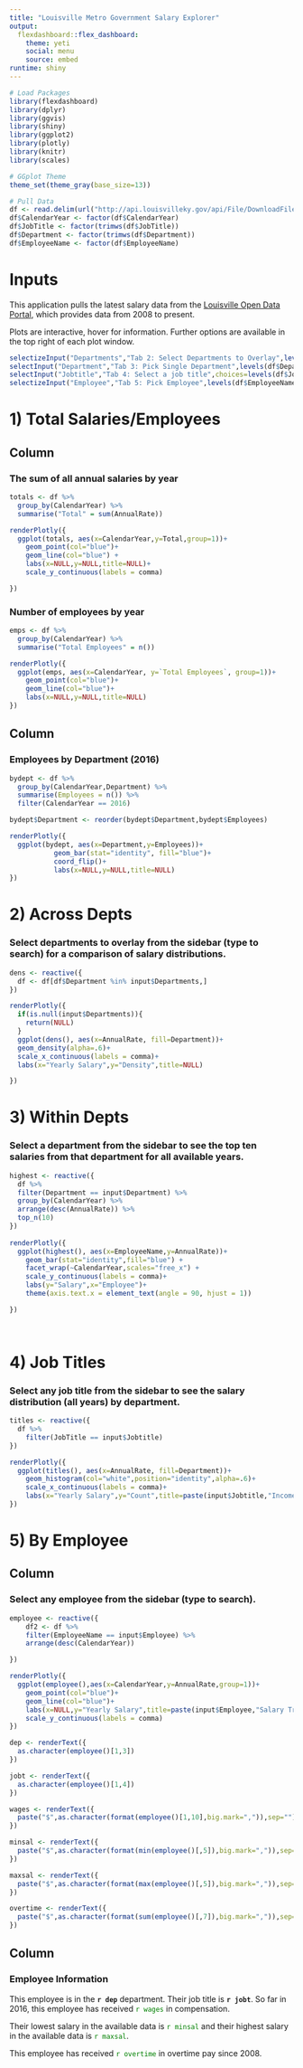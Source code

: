 ```yaml
---
title: "Louisville Metro Government Salary Explorer"
output: 
  flexdashboard::flex_dashboard:
    theme: yeti
    social: menu
    source: embed
runtime: shiny
---
```


```r
# Load Packages
library(flexdashboard)
library(dplyr)
library(ggvis)
library(shiny)
library(ggplot2)
library(plotly)
library(knitr)
library(scales)

# GGplot Theme
theme_set(theme_gray(base_size=13))

# Pull Data
df <- read.delim(url("http://api.louisvilleky.gov/api/File/DownloadFile?fileName=SalaryData.txt"),stringsAsFactors = F)
df$CalendarYear <- factor(df$CalendarYear)
df$JobTitle <- factor(trimws(df$JobTitle))
df$Department <- factor(trimws(df$Department))
df$EmployeeName <- factor(df$EmployeeName)


```


Inputs {.sidebar}
=========================================
This application pulls the latest salary data from the <a href="http://portal.louisvilleky.gov/service/data">Louisville Open Data Portal</a>, which provides data from 2008 to present.

Plots are interactive, hover for information. Further options are available in the top right of each plot window.

```r
selectizeInput("Departments","Tab 2: Select Departments to Overlay",levels(df$Department),selected=NULL,multiple=TRUE)
selectInput("Department","Tab 3: Pick Single Department",levels(df$Department))
selectInput("Jobtitle","Tab 4: Select a job title",choices=levels(df$JobTitle),selected="Cashier")
selectizeInput("Employee","Tab 5: Pick Employee",levels(df$EmployeeName), selected="Adams, William",options = list(maxOptions=20000))

```

1) Total Salaries/Employees
=========================================

Column
---------------------------------------
### The sum of all annual salaries by year

```r
totals <- df %>%
  group_by(CalendarYear) %>%
  summarise("Total" = sum(AnnualRate))

renderPlotly({
  ggplot(totals, aes(x=CalendarYear,y=Total,group=1))+
    geom_point(col="blue")+
    geom_line(col="blue") +
    labs(x=NULL,y=NULL,title=NULL)+
    scale_y_continuous(labels = comma)

})
```

### Number of employees by year

```r
emps <- df %>%
  group_by(CalendarYear) %>%
  summarise("Total Employees" = n())

renderPlotly({
  ggplot(emps, aes(x=CalendarYear, y=`Total Employees`, group=1))+
    geom_point(col="blue")+
    geom_line(col="blue")+
    labs(x=NULL,y=NULL,title=NULL)
})
```

Column
--------------------------

### Employees by Department (2016)

```r
bydept <- df %>%
  group_by(CalendarYear,Department) %>%
  summarise(Employees = n()) %>%
  filter(CalendarYear == 2016)

bydept$Department <- reorder(bydept$Department,bydept$Employees)

renderPlotly({
  ggplot(bydept, aes(x=Department,y=Employees))+
           geom_bar(stat="identity", fill="blue")+
           coord_flip()+
           labs(x=NULL,y=NULL,title=NULL)
})

```


2) Across Depts
=========================================
### Select departments to overlay from the sidebar (type to search) for a comparison of salary distributions.


```r
dens <- reactive({
  df <- df[df$Department %in% input$Departments,]
})

renderPlotly({
  if(is.null(input$Departments)){
    return(NULL)
  }
  ggplot(dens(), aes(x=AnnualRate, fill=Department))+
  geom_density(alpha=.6)+
  scale_x_continuous(labels = comma)+
  labs(x="Yearly Salary",y="Density",title=NULL)

})
```

3) Within Depts
=========================================
### Select a department from the sidebar to see the top ten salaries from that department for all available years. 

```r
highest <- reactive({
  df %>%
  filter(Department == input$Department) %>%
  group_by(CalendarYear) %>%
  arrange(desc(AnnualRate)) %>% 
  top_n(10)
})
  
renderPlotly({
  ggplot(highest(), aes(x=EmployeeName,y=AnnualRate))+
    geom_bar(stat="identity",fill="blue") +
    facet_wrap(~CalendarYear,scales="free_x") +
    scale_y_continuous(labels = comma)+
    labs(y="Salary",x="Employee")+
    theme(axis.text.x = element_text(angle = 90, hjust = 1))

})  
  



```

4) Job Titles
=========================================
### Select any job title from the sidebar to see the salary distribution (all years) by department.

```r
titles <- reactive({
  df %>%
    filter(JobTitle == input$Jobtitle)
})

renderPlotly({
  ggplot(titles(), aes(x=AnnualRate, fill=Department))+
    geom_histogram(col="white",position="identity",alpha=.6)+
    scale_x_continuous(labels = comma)+
    labs(x="Yearly Salary",y="Count",title=paste(input$Jobtitle,"Income by Department",sep=" "))
})
```


5) By Employee {data-orientation=columns}
=====================================     

Column
-------------------------
### Select any employee from the sidebar (type to search).


```r
employee <- reactive({
    df2 <- df %>%
    filter(EmployeeName == input$Employee) %>%
    arrange(desc(CalendarYear))

})

renderPlotly({
  ggplot(employee(),aes(x=CalendarYear,y=AnnualRate,group=1))+
    geom_point(col="blue")+
    geom_line(col="blue")+
    labs(x=NULL,y="Yearly Salary",title=paste(input$Employee,"Salary Trend"))+
    scale_y_continuous(labels = comma)
})    
```

```r
dep <- renderText({
  as.character(employee()[1,3])
})

jobt <- renderText({
  as.character(employee()[1,4])
})

wages <- renderText({
  paste("$",as.character(format(employee()[1,10],big.mark=",")),sep="")
})

minsal <- renderText({
  paste("$",as.character(format(min(employee()[,5]),big.mark=",")),sep="")
})

maxsal <- renderText({
  paste("$",as.character(format(max(employee()[,5]),big.mark=",")),sep="")
})

overtime <- renderText({
  paste("$",as.character(format(sum(employee()[,7]),big.mark=",")),sep="")
})

```

Column {data-width=200}
--------------------------
### Employee Information

This employee is in the <b>`r dep`</b> department. Their job title is <b>`r jobt`</b>. So far in 2016, this employee has received <l style="color:green">`r wages`</l> in compensation. 

Their lowest salary in the available data is <l style="color:green">`r minsal`</l> and their highest salary in the available data is <l style="color:green">`r maxsal`</l>.

This employee has received <l style="color:green">`r overtime`</l> in overtime pay since 2008.

